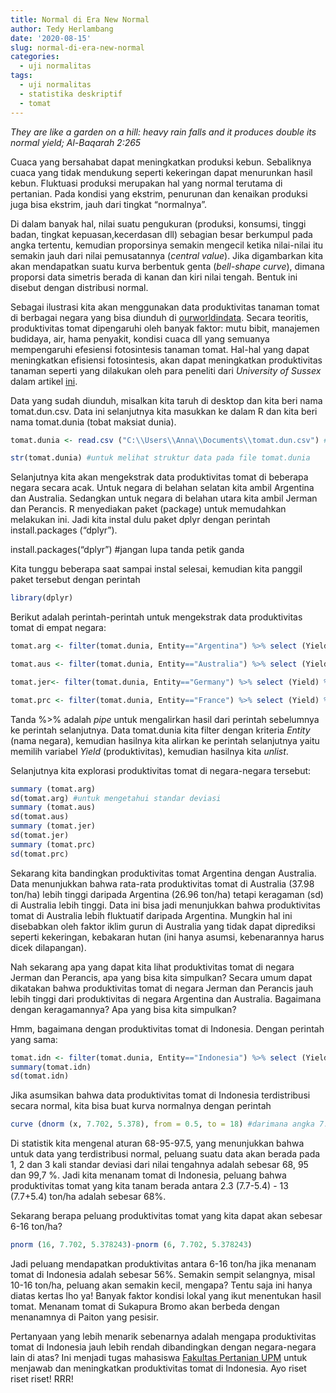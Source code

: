 ```yaml
---
title: Normal di Era New Normal
author: Tedy Herlambang
date: '2020-08-15'
slug: normal-di-era-new-normal
categories:
  - uji normalitas
tags:
  - uji normalitas
  - statistika deskriptif
  - tomat
---
```


*They are like a garden on a hill: heavy rain falls and it produces double its _normal_ yield; Al-Baqarah 2:265*

Cuaca yang bersahabat dapat meningkatkan produksi kebun. Sebaliknya cuaca yang tidak mendukung seperti kekeringan dapat menurunkan hasil kebun. Fluktuasi produksi merupakan hal yang normal terutama di pertanian. Pada kondisi yang ekstrim, penurunan dan kenaikan produksi juga bisa ekstrim, jauh dari tingkat "normalnya".

Di dalam banyak hal, nilai suatu pengukuran (produksi, konsumsi, tinggi badan, tingkat kepuasan,kecerdasan dll) sebagian besar berkumpul pada angka tertentu, kemudian proporsinya semakin mengecil ketika nilai-nilai itu semakin jauh dari nilai pemusatannya (*central value*). Jika digambarkan kita akan mendapatkan suatu kurva berbentuk genta (*bell-shape curve*), dimana proporsi data simetris berada di kanan dan kiri nilai tengah. Bentuk ini disebut dengan distribusi normal.

Sebagai ilustrasi kita akan menggunakan data produktivitas tanaman tomat di berbagai negara yang bisa diunduh di [ourworldindata](https://ourworldindata.org). Secara teoritis, produktivitas tomat dipengaruhi oleh banyak faktor: mutu bibit, manajemen budidaya, air, hama penyakit, kondisi cuaca dll yang semuanya mempengaruhi efesiensi fotosintesis tanaman tomat. Hal-hal yang dapat meningkatkan efisiensi fotosintesis, akan dapat meningkatkan produktivitas tanaman seperti yang dilakukan oleh para peneliti dari *University of Sussex* dalam artikel [ini](http://www.isaaa.org/kc/cropbiotechupdate/article/default.asp?ID=18262).

Data yang sudah diunduh, misalkan kita taruh di desktop dan kita beri nama tomat.dun.csv. Data ini selanjutnya kita masukkan ke dalam R dan kita beri nama tomat.dunia (tobat maksiat dunia).
```r
tomat.dunia <- read.csv ("C:\\Users\\Anna\\Documents\\tomat.dun.csv") # gunakan garis geblak ganda atau garing tunggal /.
```

```r
str(tomat.dunia) #untuk melihat struktur data pada file tomat.dunia
```
Selanjutnya kita akan mengekstrak data produktivitas tomat di beberapa negara secara acak. Untuk negara di belahan selatan kita ambil Argentina dan Australia. Sedangkan untuk negara di belahan utara kita ambil Jerman dan Perancis. R menyediakan paket (package) untuk memudahkan melakukan ini. Jadi kita instal dulu paket dplyr dengan perintah install.packages ("dplyr").

install.packages("dplyr") #jangan lupa tanda petik ganda

Kita tunggu beberapa saat sampai instal selesai, kemudian kita panggil paket tersebut dengan perintah

```r
library(dplyr)
```

Berikut adalah perintah-perintah untuk mengekstrak data produktivitas tomat di empat negara:

```r
tomat.arg <- filter(tomat.dunia, Entity=="Argentina") %>% select (Yield) %>% unlist #untuk memilih data produktivitas tomat di Argentina
```
```r
tomat.aus <- filter(tomat.dunia, Entity=="Australia") %>% select (Yield) %>% unlist #untuk memilih data produktivitas tomat di Australia

tomat.jer<- filter(tomat.dunia, Entity=="Germany") %>% select (Yield) %>% unlist #untuk memilih data produktivitas tomat di Jerman

tomat.prc <- filter(tomat.dunia, Entity=="France") %>% select (Yield) %>% unlist #untuk memilih data produktivitas tomat di Perancis
```
Tanda %>% adalah *pipe* untuk mengalirkan hasil dari perintah sebelumnya ke perintah selanjutnya. Data tomat.dunia kita filter dengan kriteria *Entity* (nama negara), kemudian hasilnya kita alirkan ke perintah selanjutnya yaitu  memilih variabel *Yield* (produktivitas), kemudian hasilnya kita *unlist*.

Selanjutnya kita explorasi produktivitas tomat di negara-negara tersebut:

```r
summary (tomat.arg)
sd(tomat.arg) #untuk mengetahui standar deviasi
summary (tomat.aus)
sd(tomat.aus) 
summary (tomat.jer)
sd(tomat.jer) 
summary (tomat.prc)
sd(tomat.prc)
```

Sekarang kita bandingkan produktivitas tomat Argentina dengan Australia. Data menunjukkan bahwa rata-rata produktivitas tomat di Australia (37.98 ton/ha) lebih tinggi daripada Argentina (26.96 ton/ha) tetapi keragaman (sd) di Australia lebih tinggi. Data ini bisa jadi menunjukkan bahwa produktivitas tomat di Australia lebih fluktuatif daripada Argentina. Mungkin hal ini disebabkan oleh faktor iklim gurun di Australia yang tidak dapat diprediksi seperti kekeringan, kebakaran hutan (ini hanya asumsi, kebenarannya harus dicek dilapangan).

Nah sekarang apa yang dapat kita lihat produktivitas tomat di negara Jerman dan Perancis, apa yang bisa kita simpulkan? Secara umum dapat dikatakan bahwa produktivitas tomat di negara Jerman dan Perancis jauh lebih tinggi dari produktivitas di negara Argentina dan Australia. Bagaimana dengan keragamannya? Apa yang bisa kita simpulkan? 

Hmm, bagaimana dengan produktivitas tomat di Indonesia. Dengan perintah yang sama:

```r
tomat.idn <- filter(tomat.dunia, Entity=="Indonesia") %>% select (Yield) %>% unlist #untuk memilih data produktivitas tomat di Indonesia
summary(tomat.idn)
sd(tomat.idn)
```

Jika asumsikan bahwa data produktivitas tomat di Indonesia terdistribusi secara normal, kita bisa buat kurva normalnya dengan perintah
```r
curve (dnorm (x, 7.702, 5.378), from = 0.5, to = 18) #darimana angka 7.702 dan 5.378?
```
Di statistik kita mengenal aturan 68-95-97.5, yang menunjukkan bahwa untuk data yang terdistribusi normal, peluang suatu data akan berada pada 1, 2 dan 3 kali standar deviasi dari nilai tengahnya adalah sebesar 68, 95 dan 99,7 %. Jadi kita menanam tomat di Indonesia, peluang bahwa produktivitas tomat yang kita tanam berada antara 2.3 (7.7-5.4) - 13 (7.7+5.4) ton/ha adalah sebesar 68%.

Sekarang berapa peluang produktivitas tomat yang kita dapat akan sebesar 6-16 ton/ha?
```r
pnorm (16, 7.702, 5.378243)-pnorm (6, 7.702, 5.378243)
```
Jadi peluang mendapatkan produktivitas antara 6-16 ton/ha jika menanam tomat di Indonesia adalah sebesar 56%. Semakin sempit selangnya, misal 10-16 ton/ha, peluang akan semakin kecil, mengapa? Tentu saja ini hanya diatas kertas lho ya! Banyak faktor kondisi lokal yang ikut menentukan hasil tomat. Menanam tomat di Sukapura Bromo akan berbeda dengan menanamnya di Paiton yang pesisir.

Pertanyaan yang lebih menarik sebenarnya adalah mengapa produktivitas tomat di Indonesia jauh lebih rendah dibandingkan dengan negara-negara lain di atas? Ini menjadi tugas mahasiswa [Fakultas Pertanian UPM](https://fp.upm.ac.id) untuk menjawab dan meningkatkan produktivitas tomat di Indonesia. Ayo riset riset riset! RRR!




